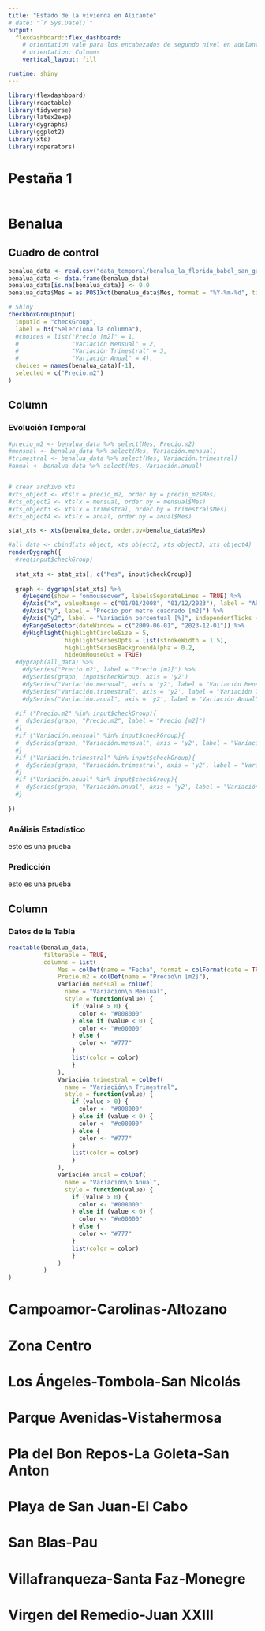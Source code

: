 ---
title: "Estado de la vivienda en Alicante"
# date: "`r Sys.Date()`"
output: 
  flexdashboard::flex_dashboard:
    # orientation vale para los encabezados de segundo nivel en adelante.
    # orientation: Columns
    vertical_layout: fill

runtime: shiny
---

```{r setup, include=FALSE}
library(flexdashboard)
library(reactable)
library(tidyverse)
library(latex2exp)
library(dygraphs)
library(ggplot2)
library(xts)
library(roperators)
```

# Pestaña 1

```{r}

```

# Benalua {data-navmenu="Evolución Por Barrios"}

## Cuadro de control {.sidebar}

```{r}
benalua_data <- read.csv("data_temporal/benalua_la_florida_babel_san_gabriel.csv", header=TRUE, sep="\t")
benalua_data <- data.frame(benalua_data)
benalua_data[is.na(benalua_data)] <- 0.0
benalua_data$Mes = as.POSIXct(benalua_data$Mes, format = "%Y-%m-%d", tz="UTC")

# Shiny
checkboxGroupInput(
  inputId = "checkGroup", 
  label = h3("Selecciona la columna"), 
  #choices = list("Precio [m2]" = 1, 
  #               "Variación Mensual" = 2,
  #               "Variación Trimestral" = 3,
  #               "Variación Anual" = 4),
  choices = names(benalua_data)[-1],
  selected = c("Precio.m2")
)
```
Column {.tabset .tabset-fade}
---
### **Evolución Temporal**
```{r}
#precio_m2 <- benalua_data %>% select(Mes, Precio.m2)
#mensual <- benalua_data %>% select(Mes, Variación.mensual)
#trimestral <- benalua_data %>% select(Mes, Variación.trimestral)
#anual <- benalua_data %>% select(Mes, Variación.anual)


# crear archivo xts
#xts_object <- xts(x = precio_m2, order.by = precio_m2$Mes)
#xts_object2 <- xts(x = mensual, order.by = mensual$Mes)
#xts_object3 <- xts(x = trimestral, order.by = trimestral$Mes)
#xts_object4 <- xts(x = anual, order.by = anual$Mes)

stat_xts <- xts(benalua_data, order.by=benalua_data$Mes)

#all_data <- cbind(xts_object, xts_object2, xts_object3, xts_object4)
renderDygraph({
  #req(input$checkGroup)
  
  stat_xts <- stat_xts[, c("Mes", input$checkGroup)]
  
  graph <- dygraph(stat_xts) %>%
    dyLegend(show = "onmouseover", labelsSeparateLines = TRUE) %>%
    dyAxis("x", valueRange = c("01/01/2008", "01/12/2023"), label = "Año", drawGrid = TRUE) %>%
    dyAxis("y", label = "Precio por metro cuadrado [m2]") %>%
    dyAxis("y2", label = "Variación porcentual [%]", independentTicks = c(TRUE, TRUE), valueRange = c(-17, 22)) %>%
    dyRangeSelector(dateWindow = c("2009-06-01", "2023-12-01")) %>%
    dyHighlight(highlightCircleSize = 5,
                highlightSeriesOpts = list(strokeWidth = 1.5),
                highlightSeriesBackgroundAlpha = 0.2,
                hideOnMouseOut = TRUE)
  #dygraph(all_data) %>%
    #dySeries("Precio.m2", label = "Precio [m2]") %>%
    #dySeries(graph, input$checkGroup, axis = 'y2')
    #dySeries("Variación.mensual", axis = 'y2', label = "Variación Mensual") %>%
    #dySeries("Variación.trimestral", axis = 'y2', label = "Variación Trimestral") %>%
    #dySeries("Variación.anual", axis = 'y2', label = "Variación Anual") %>%
  
  #if ("Precio.m2" %in% input$checkGroup){
  #  dySeries(graph, "Precio.m2", label = "Precio [m2]")
  #}
  #if ("Variación.mensual" %in% input$checkGroup){
  #  dySeries(graph, "Variación.mensual", axis = 'y2', label = "Variación Mensual")
  #}
  #if ("Variación.trimestral" %in% input$checkGroup){
  #  dySeries(graph, "Variación.trimestral", axis = 'y2', label = "Variación Trimestral")
  #}
  #if ("Variación.anual" %in% input$checkGroup){
  #  dySeries(graph, "Variación.anual", axis = 'y2', label = "Variación Anual")
  #}
    
})
```

### **Análisis Estadístico **
esto es una prueba

### **Predicción**
esto es una prueba

Column {data-width=320}
---
### **Datos de la Tabla**
```{r}
reactable(benalua_data, 
          filterable = TRUE,
          columns = list(
              Mes = colDef(name = "Fecha", format = colFormat(date = TRUE, locales = "pt-BR")),
              Precio.m2 = colDef(name = "Precio\n [m2]"),
              Variación.mensual = colDef(
                name = "Variación\n Mensual",
                style = function(value) {
                  if (value > 0) {
                    color <- "#008000"
                  } else if (value < 0) {
                    color <- "#e00000"
                  } else {
                    color <- "#777"
                  }
                  list(color = color)
                  }
              ),
              Variación.trimestral = colDef(
                name = "Variación\n Trimestral",
                style = function(value) {
                  if (value > 0) {
                    color <- "#008000"
                  } else if (value < 0) {
                    color <- "#e00000"
                  } else {
                    color <- "#777"
                  }
                  list(color = color)
                  }
              ),
              Variación.anual = colDef(
                name = "Variación\n Anual",
                style = function(value) {
                  if (value > 0) {
                    color <- "#008000"
                  } else if (value < 0) {
                    color <- "#e00000"
                  } else {
                    color <- "#777"
                  }
                  list(color = color)
                  }
              )
          )
)
```


# Campoamor-Carolinas-Altozano {data-navmenu="Evolución Por Barrios"}

# Zona Centro {data-navmenu="Evolución Por Barrios"}

# Los Ángeles-Tombola-San Nicolás {data-navmenu="Evolución Por Barrios"}

# Parque Avenidas-Vistahermosa {data-navmenu="Evolución Por Barrios"}

# Pla del Bon Repos-La Goleta-San Anton {data-navmenu="Evolución Por Barrios"}

# Playa de San Juan-El Cabo {data-navmenu="Evolución Por Barrios"}

# San Blas-Pau {data-navmenu="Evolución Por Barrios"}

# Villafranqueza-Santa Faz-Monegre {data-navmenu="Evolución Por Barrios"}

# Virgen del Remedio-Juan XXIII {data-navmenu="Evolución Por Barrios"}





















